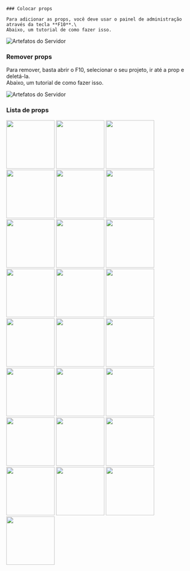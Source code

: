 

    ### Colocar props

    Para adicionar as props, você deve usar o painel de administração através da tecla **F10**.\
    Abaixo, um tutorial de como fazer isso.
    
   ![Artefatos do Servidor](/static/gif/colocarprop.gif)

   ### Remover props
   Para remover, basta abrir o F10, selecionar o seu projeto, ir até a prop e deletá-la.\
   Abaixo, um tutorial de como fazer isso.

   ![Artefatos do Servidor](/static/gif/removeprop.gif)

   ### Lista de props
  <div className="mt-2 flex flex-wrap justify-evenly gap-4">
  <img src="https://avatars.githubusercontent.com/u/65407488?v=4"width="128"/>
  <img src="https://avatars.githubusercontent.com/u/39926192?v=4"width="128"/>
  <img src="https://avatars.githubusercontent.com/u/31368547?v=4"width="128"/>
  <img src="https://avatars.githubusercontent.com/u/31368547?v=4"width="128"/>
  <img src="https://avatars.githubusercontent.com/u/31368547?v=4"width="128"/>
  <img src="https://avatars.githubusercontent.com/u/31368547?v=4"width="128"/>
  <img src="https://avatars.githubusercontent.com/u/65407488?v=4"width="128"/>
  <img src="https://avatars.githubusercontent.com/u/39926192?v=4"width="128"/>
  <img src="https://avatars.githubusercontent.com/u/31368547?v=4"width="128"/>
  <img src="https://avatars.githubusercontent.com/u/31368547?v=4"width="128"/>
  <img src="https://avatars.githubusercontent.com/u/31368547?v=4"width="128"/>
  <img src="https://avatars.githubusercontent.com/u/31368547?v=4"width="128"/>
  <img src="https://avatars.githubusercontent.com/u/65407488?v=4"width="128"/>
  <img src="https://avatars.githubusercontent.com/u/39926192?v=4"width="128"/>
  <img src="https://avatars.githubusercontent.com/u/31368547?v=4"width="128"/>
  <img src="https://avatars.githubusercontent.com/u/31368547?v=4"width="128"/>
  <img src="https://avatars.githubusercontent.com/u/31368547?v=4"width="128"/>
  <img src="https://avatars.githubusercontent.com/u/31368547?v=4"width="128"/>
  <img src="https://avatars.githubusercontent.com/u/65407488?v=4"width="128"/>
  <img src="https://avatars.githubusercontent.com/u/39926192?v=4"width="128"/>
  <img src="https://avatars.githubusercontent.com/u/31368547?v=4"width="128"/>
  <img src="https://avatars.githubusercontent.com/u/31368547?v=4"width="128"/>
  <img src="https://avatars.githubusercontent.com/u/31368547?v=4"width="128"/>
  <img src="https://avatars.githubusercontent.com/u/31368547?v=4"width="128"/>
  <img src="https://avatars.githubusercontent.com/u/31368547?v=4"width="128"/>
  </div>